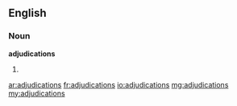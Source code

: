 ==English==

===Noun===
'''adjudications'''

# {{plural of|adjudication}}

[[ar:adjudications]]
[[fr:adjudications]]
[[io:adjudications]]
[[mg:adjudications]]
[[my:adjudications]]